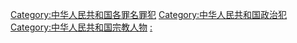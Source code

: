 [[Category:中华人民共和国各罪名罪犯|Category:中华人民共和国各罪名罪犯]]
[[Category:中华人民共和国政治犯|Category:中华人民共和国政治犯]]
[[Category:中华人民共和国宗教人物|Category:中华人民共和国宗教人物]]
[[Category:被中华人民共和国政府认定为邪教的团体|:]]